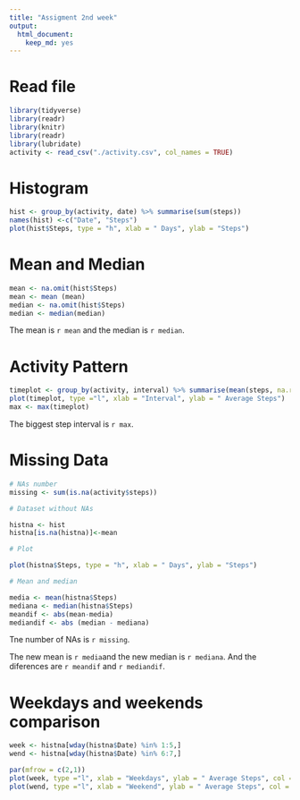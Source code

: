 ```yaml
---
title: "Assigment 2nd week"
output: 
  html_document: 
    keep_md: yes
---
```

# Read file

```r
library(tidyverse)
library(readr)
library(knitr)
library(readr)
library(lubridate)
activity <- read_csv("./activity.csv", col_names = TRUE)
```

# Histogram

```r
hist <- group_by(activity, date) %>% summarise(sum(steps))
names(hist) <-c("Date", "Steps")
plot(hist$Steps, type = "h", xlab = " Days", ylab = "Steps")
```

# Mean and Median

```r
mean <- na.omit(hist$Steps)
mean <- mean (mean)
median <- na.omit(hist$Steps)
median <- median(median)
```

The mean is `r mean` and the median is `r median`.

# Activity Pattern

```r
timeplot <- group_by(activity, interval) %>% summarise(mean(steps, na.rm = TRUE))
plot(timeplot, type ="l", xlab = "Interval", ylab = " Average Steps")
max <- max(timeplot)
```

The biggest step interval is `r max`.

# Missing Data

```r

# NAs number
missing <- sum(is.na(activity$steps))

# Dataset without NAs

histna <- hist
histna[is.na(histna)]<-mean

# Plot

plot(histna$Steps, type = "h", xlab = " Days", ylab = "Steps")

# Mean and median

media <- mean(histna$Steps)
mediana <- median(histna$Steps)
meandif <- abs(mean-media)
mediandif <- abs (median - mediana)
```

Tne number of NAs is `r missing`.

The new mean is `r media`and the new median is `r mediana`. And the diferences are `r meandif` and `r mediandif`.

# Weekdays and weekends comparison

```r


week <- histna[wday(histna$Date) %in% 1:5,]
wend <- histna[wday(histna$Date) %in% 6:7,]

par(mfrow = c(2,1))
plot(week, type ="l", xlab = "Weekdays", ylab = " Average Steps", col = "blue")
plot(wend, type ="l", xlab = "Weekend", ylab = " Average Steps", col = "red")

```







